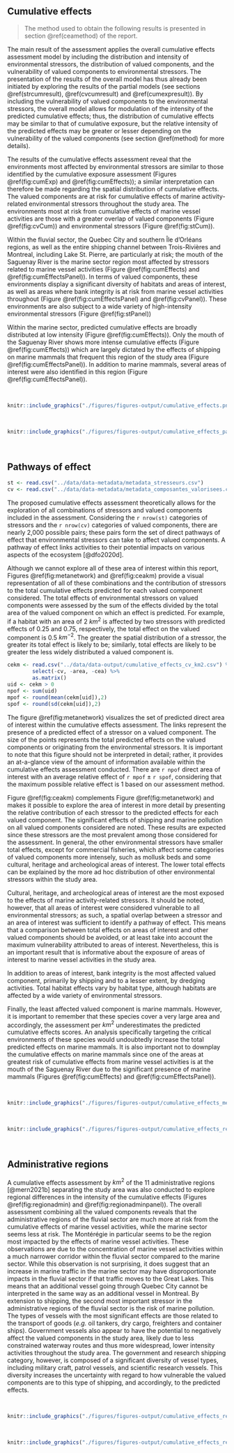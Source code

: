 ## Cumulative effects {#cearesult}

> The method used to obtain the following results is presented in section \@ref(ceamethod) of the report.

The main result of the assessment applies the overall cumulative effects assessment model by including the distribution and intensity of environmental stressors, the distribution of valued components, and the vulnerability of valued components to environmental stressors. The presentation of the results of the overall model has thus already been initiated by exploring the results of the partial models (see sections \@ref(strcumresult), \@ref(cvcumresult) and \@ref(cumexpresult)). By including the vulnerability of valued components to the environmental stressors, the overall model allows for modulation of the intensity of the predicted cumulative effects; thus, the distribution of cumulative effects may be similar to that of cumulative exposure, but the relative intensity of the predicted effects may be greater or lesser depending on the vulnerability of the valued components (see section \@ref(method) for more details).

The results of the cumulative effects assessment reveal that the environments most affected by environmental stressors are similar to those identified by the cumulative exposure assessment (Figures \@ref(fig:cumExp) and \@ref(fig:cumEffects)); a similar interpretation can therefore be made regarding the spatial distribution of cumulative effects. The valued components are at risk for cumulative effects of marine activity-related environmental stressors throughout the study area. The environments most at risk from cumulative effects of marine vessel activities are those with a greater overlap of valued components (Figure \@ref(fig:cvCum)) and environmental stressors (Figure \@ref(fig:stCum)). 

Within the fluvial sector, the Quebec City and southern Île d’Orléans regions, as well as the entire shipping channel between Trois-Rivières and Montreal, including Lake St. Pierre, are particularly at risk; the mouth of the Saguenay River is the marine sector region most affected by stressors related to marine vessel activities (Figure \@ref(fig:cumEffects) and \@ref(fig:cumEffectsPanel)). In terms of valued components, these environments display a significant diversity of habitats and areas of interest, as well as areas where bank integrity is at risk from marine vessel activities throughout (Figure \@ref(fig:cumEffectsPanel) and \@ref(fig:cvPanel)). These environments are also subject to a wide variety of high-intensity environmental stressors (Figure \@ref(fig:stPanel))

Within the marine sector, predicted cumulative effects are broadly distributed at low intensity (Figure \@ref(fig:cumEffects)). Only the mouth of the Saguenay River shows more intense cumulative effects (Figure \@ref(fig:cumEffects)) which are largely dictated by the effects of shipping on marine mammals that frequent this region of the study area (Figure \@ref(fig:cumEffectsPanel)). In addition to marine mammals, several areas of interest were also identified in this region (Figure \@ref(fig:cumEffectsPanel)).

<br/>

```r
knitr::include_graphics("./figures/figures-output/cumulative_effects.png")
```

<br/>

```r
knitr::include_graphics("./figures/figures-output/cumulative_effects_panel.png")
```

<br/>

## Pathways of effect

```r
st <- read.csv("../data/data-metadata/metadata_stresseurs.csv")
cv <- read.csv("../data/data-metadata/metadata_composantes_valorisees.csv")
```

The proposed cumulative effects assessment theoretically allows for the exploration of all combinations of stressors and valued components included in the assessment. Considering the `r nrow(st)` categories of stressors and the `r nrow(cv)` categories of valued components, there are nearly 2,000 possible pairs; these pairs form the set of direct pathways of effect that environmental stressors can take to affect valued components. A pathway of effect links activities to their potential impacts on various aspects of the ecosystem [@dfo2020d]. 

Although we cannot explore all of these area of interest within this report, Figures \@ref(fig:metanetwork) and \@ref(fig:ceakm) provide a visual representation of all of these combinations and the contribution of stressors to the total cumulative effects predicted for each valued component considered. The total effects of environmental stressors on valued components were assessed by the sum of the effects divided by the total area of the valued component on which an effect is predicted. For example, if a habitat with an area of 2 $km^2$ is affected by two stressors with predicted effects of 0.25 and 0.75, respectively, the total effect on the valued component is 0.5 $km^{-2}$. The greater the spatial distribution of a stressor, the greater its total effect is likely to be; similarly, total effects are likely to be greater the less widely distributed a valued component is.  

```r
cekm <- read.csv("../data/data-output/cumulative_effects_cv_km2.csv") %>%
        select(-cv, -area, -cea) %>%
        as.matrix()
uid <- cekm > 0
npof <- sum(uid)
mpof <- round(mean(cekm[uid]),2)
spof <- round(sd(cekm[uid]),2)
```

The figure \@ref(fig:metanetwork) visualizes the set of predicted direct area of interest within the cumulative effects assessment. The links represent the presence of a predicted effect of a stressor on a valued component. The size of the points represents the total predicted effects on the valued components or originating from the environmental stressors. It is important to note that this figure should not be interpreted in detail; rather, it provides an at-a-glance view of the amount of information available within the cumulative effects assessment conducted. There are `r npof` direct area of interest with an average relative effect of `r mpof` $\pm$ `r spof`, considering that the maximum possible relative effect is 1 based on our assessment method.  

Figure \@ref(fig:ceakm) complements Figure \@ref(fig:metanetwork) and makes it possible to explore the area of interest in more detail by presenting the relative contribution of each stressor to the predicted effects for each valued component. The significant effects of shipping and marine pollution on all valued components considered are noted. These results are expected since these stressors are the most prevalent among those considered for the assessment. In general, the other environmental stressors have smaller total effects, except for commercial fisheries, which affect some categories of valued components more intensely, such as mollusk beds and some cultural, heritage and archeological areas of interest. The lower total effects can be explained by the more ad hoc distribution of other environmental stressors within the study area. 

Cultural, heritage, and archeological areas of interest are the most exposed to the effects of marine activity-related stressors. It should be noted, however, that all areas of interest were considered vulnerable to all environmental stressors; as such, a spatial overlap between a stressor and an area of interest was sufficient to identify a pathway of effect. This means that a comparison between total effects on areas of interest and other valued components should be avoided, or at least take into account the maximum vulnerability attributed to areas of interest. Nevertheless, this is an important result that is informative about the exposure of areas of interest to marine vessel activities in the study area. 

In addition to areas of interest, bank integrity is the most affected valued component, primarily by shipping and to a lesser extent, by dredging activities. Total habitat effects vary by habitat type, although habitats are affected by a wide variety of environmental stressors. 

Finally, the least affected valued component is marine mammals. However, it is important to remember that these species cover a very large area and accordingly, the assessment per $km^2$ underestimates the predicted cumulative effects scores. An analysis specifically targeting the critical environments of these species would undoubtedly increase the total predicted effects on marine mammals. It is also important not to downplay the cumulative effects on marine mammals since one of the areas at greatest risk of cumulative effects from marine vessel activities is at the mouth of the Saguenay River due to the significant presence of marine mammals (Figures \@ref(fig:cumEffects) and \@ref(fig:cumEffectsPanel)).


<br/>

```r
knitr::include_graphics("./figures/figures-output/cumulative_effects_metanetwork.png")
```

<br/>

```r
knitr::include_graphics("./figures/figures-output/cumulative_effects_regional_contribution.png")
```

<br/>


## Administrative regions

A cumulative effects assessment by $km^2$ of the 11 administrative regions [@mern2021b] separating the study area was also conducted to explore regional differences in the intensity of the cumulative effects (Figures \@ref(fig:regionadmin) and \@ref(fig:regionadminpanel)). The overall assessment combining all the valued components reveals that the administrative regions of the fluvial sector are much more at risk from the cumulative effects of marine vessel activities, while the marine sector seems less at risk. The Montérégie in particular seems to be the region most impacted by the effects of marine vessel activities. These observations are due to the concentration of marine vessel activities within a much narrower corridor within the fluvial sector compared to the marine sector. While this observation is not surprising, it does suggest that an increase in marine traffic in the marine sector may have disproportionate impacts in the fluvial sector if that traffic moves to the Great Lakes. This means that an additional vessel going through Quebec City cannot be interpreted in the same way as an additional vessel in Montreal. By extension to shipping, the second most important stressor in the administrative regions of the fluvial sector is the risk of marine pollution. The types of vessels with the most significant effects are those related to the transport of goods (*e.g.* oil tankers, dry cargo, freighters and container ships). Government vessels also appear to have the potential to negatively affect the valued components in the study area, likely due to less constrained waterway routes and thus more widespread, lower intensity activities throughout the study area. The government and research shipping category, however, is composed of a significant diversity of vessel types, including military craft, patrol vessels, and scientific research vessels. This diversity increases the uncertainty with regard to how vulnerable the valued components are to this type of shipping, and accordingly, to the predicted effects. 


<br/>

```r
knitr::include_graphics("./figures/figures-output/cumulative_effects_region_cea.png")
```

<br/>

```r
knitr::include_graphics("./figures/figures-output/cumulative_effects_region_cea_panel.png")
```

<br/>
